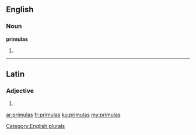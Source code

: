 ==English==

===Noun===
'''primulas'''

# {{plural of|primula}}

[[Category:English plurals]]

----

==Latin==

===Adjective===
{{la-adj-form|prīmulās}}

# {{inflection of|prīmulus||acc|f|p|lang=la}}

[[ar:primulas]]
[[fr:primulas]]
[[ku:primulas]]
[[my:primulas]]